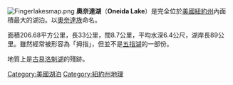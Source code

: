 {{Infobox lake
 | lake_name = 奧奈達湖<br>Oneida Lake
 | image_lake =Oneida_Lake_seen_from_Yacht_Club_in_Cicero_New_York.jpg
 | caption_lake = View of Frenchman's Island and Durham Island from [[Cicero,_New_York|Cicero]], a suburban Syracuse town
 | image_bathymetry =
 | caption_bathymetry =
 | location = [[紐約州|紐約州]][[奧奈達郡_(紐約州)|奧奈達郡]] / [[奧斯威戈郡_(紐約州)|奧斯威戈郡]]
 | coords = {{Coord|43|12|0|N|75|54|0|W |region:US-NY_type:waterbody |display=inline,title}}
 | type =
 | inflow = [[Oneida_Creek|Oneida Creek]]
 | outflow = [[Oneida_River|Oneida River]]
 | catchment =
 | basin_countries = {{USA}}
 | length = 21 mi (33 km)
 | width = 5 mi (8.7 km)
 | area =
 | depth = {{convert|22|ft|m|abbr=on}}
 | max-depth =
 | volume =
 | residence_time =
 | shore =
 | elevation = {{convert|369|ft|m}}
 | islands = Big Isle, Dunham's Island, Frenchman's Island, Little Island, Long Island, Wantry Island
 | cities = ''(see [[#New_York_counties_and_towns_bordering_Oneida_Lake|article]])''
}}
[[File:Fingerlakesmap.png|thumb]]
'''奧奈達湖'''（'''Oneida Lake'''）是完全位於[[美國|美國]][[紐約州|紐約州]]內面積最大的湖泊。以[[奧奈達族|奧奈達族]]命名。

面積206.68平方公里，長33公里，闊8.7公里，平均水深6.4公尺，湖岸長89公里。雖然經常被形容為「拇指」，但並不是[[五指湖|五指湖]]的一部份。

地質上是[[古易洛魁湖|古易洛魁湖]]的殘跡。

{{DEFAULTSORT:Oneida Lake}}
[[Category:美國湖泊|Category:美國湖泊]]
[[Category:紐約州地理|Category:紐約州地理]]